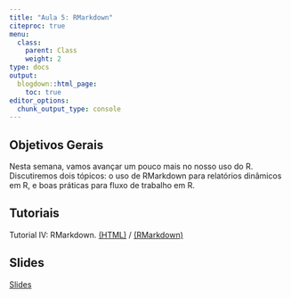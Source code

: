```yaml
---
title: "Aula 5: RMarkdown"
citeproc: true
menu: 
  class:
    parent: Class
    weight: 2
type: docs
output:
  blogdown::html_page:
    toc: true
editor_options: 
  chunk_output_type: console 
---
```


## Objetivos Gerais 

Nesta semana, vamos avançar um pouco mais no nosso uso do R. Discutiremos dois tópicos: o uso de RMarkdown para relatórios dinâmicos em R, e boas práticas para fluxo de trabalho em R. 


## Tutoriais

Tutorial IV: RMarkdown. [(HTML)](/Tutoriais/tutorial4_rmarkdown.html) / [(RMarkdown)](/Tutoriais/tutorial4_rmarkdown.rmd)

## Slides

[Slides](/slides/slides-03-r_markdown.html)

